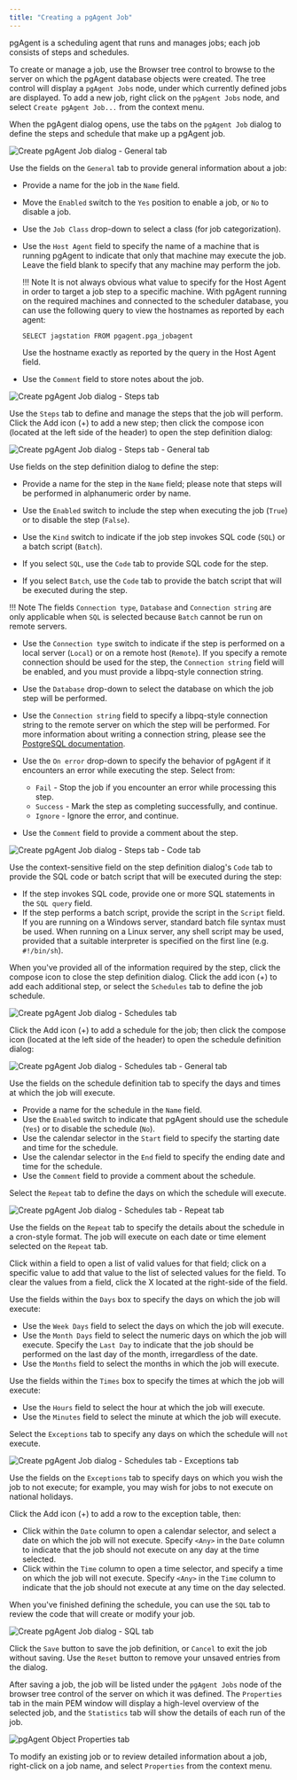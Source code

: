 ```yaml
---
title: "Creating a pgAgent Job"
---
```


<div id="pgagent_jobs" class="registered_link"></div>

pgAgent is a scheduling agent that runs and manages jobs; each job consists of steps and schedules.

To create or manage a job, use the Browser tree control to browse to the server on which the pgAgent database objects were created. The tree control will display a `pgAgent Jobs` node, under which currently defined jobs are displayed. To add a new job, right click on the `pgAgent Jobs` node, and select `Create pgAgent Job...` from the context menu.

When the pgAgent dialog opens, use the tabs on the `pgAgent Job` dialog to define the steps and schedule that make up a pgAgent job.

![Create pgAgent Job dialog - General tab](../images/pgagent_general.png)

Use the fields on the `General` tab to provide general information about a job:

-   Provide a name for the job in the `Name` field.

-   Move the `Enabled` switch to the `Yes` position to enable a job, or `No` to disable a job.

-   Use the `Job Class` drop-down to select a class (for job categorization).

-   Use the `Host Agent` field to specify the name of a machine that is running pgAgent to indicate that only that machine may execute the job. Leave the field blank to specify that any machine may perform the job.

    !!! Note
        It is not always obvious what value to specify for the Host Agent in order to target a job step to a specific machine. With pgAgent running on the required machines and connected to the scheduler database, you can use the following query to view the hostnames as reported by each agent:

    ```
    SELECT jagstation FROM pgagent.pga_jobagent
    ```

    Use the hostname exactly as reported by the query in the Host Agent field.

-   Use the `Comment` field to store notes about the job.

![Create pgAgent Job dialog - Steps tab](../images/pgagent_steps.png)

Use the `Steps` tab to define and manage the steps that the job will perform. Click the Add icon (+) to add a new step; then click the compose icon (located at the left side of the header) to open the step definition dialog:

![Create pgAgent Job dialog - Steps tab - General tab](../images/pgagent_step_definition.png)

Use fields on the step definition dialog to define the step:

-   Provide a name for the step in the `Name` field; please note that steps will be performed in alphanumeric order by name.

-   Use the `Enabled` switch to include the step when executing the job (`True`) or to disable the step (`False`).

-   Use the `Kind` switch to indicate if the job step invokes SQL code (`SQL`) or a batch script (`Batch`).

-   If you select `SQL`, use the `Code` tab to provide SQL code for the step.

-   If you select `Batch`, use the `Code` tab to provide the batch script that will be executed during the step.

!!! Note
    The fields `Connection type`, `Database` and `Connection string` are only applicable when `SQL` is selected because `Batch` cannot be run on remote servers.

-   Use the `Connection type` switch to indicate if the step is performed on a local server (`Local`) or on a remote host (`Remote`). If you specify a remote connection should be used for the step, the `Connection string` field will be enabled, and you must provide a libpq-style connection string.

-   Use the `Database` drop-down to select the database on which the job step will be performed.

-   Use the `Connection string` field to specify a libpq-style connection string to the remote server on which the step will be performed. For more information about writing a connection string, please see the [PostgreSQL documentation](https://www.postgresql.org/docs/current/libpq.html#libpq-connect).

-   Use the `On error` drop-down to specify the behavior of pgAgent if it encounters an error while executing the step. Select from:
    -   `Fail` - Stop the job if you encounter an error while processing this step.
    -   `Success` - Mark the step as completing successfully, and continue.
    -   `Ignore` - Ignore the error, and continue.

-   Use the `Comment` field to provide a comment about the step.

![Create pgAgent Job dialog - Steps tab - Code tab](../images/pgagent_step_definition_code.png)

Use the context-sensitive field on the step definition dialog's `Code` tab to provide the SQL code or batch script that will be executed during the step:

-   If the step invokes SQL code, provide one or more SQL statements in the `SQL query` field.
-   If the step performs a batch script, provide the script in the `Script` field. If you are running on a Windows server, standard batch file syntax must be used. When running on a Linux server, any shell script may be used, provided that a suitable interpreter is specified on the first line (e.g. `#!/bin/sh`).

When you've provided all of the information required by the step, click the compose icon to close the step definition dialog. Click the add icon (+) to add each additional step, or select the `Schedules` tab to define the job schedule.

![Create pgAgent Job dialog - Schedules tab](../images/pgagent_schedules.png)

Click the Add icon (+) to add a schedule for the job; then click the compose icon (located at the left side of the header) to open the schedule definition dialog:

![Create pgAgent Job dialog - Schedules tab - General tab](../images/pgagent_schedule_definition.png)

Use the fields on the schedule definition tab to specify the days and times at which the job will execute.

-   Provide a name for the schedule in the `Name` field.
-   Use the `Enabled` switch to indicate that pgAgent should use the schedule (`Yes`) or to disable the schedule (`No`).
-   Use the calendar selector in the `Start` field to specify the starting date and time for the schedule.
-   Use the calendar selector in the `End` field to specify the ending date and time for the schedule.
-   Use the `Comment` field to provide a comment about the schedule.

Select the `Repeat` tab to define the days on which the schedule will execute.

![Create pgAgent Job dialog - Schedules tab - Repeat tab](../images/pgagent_schedule_repeat.png)

Use the fields on the `Repeat` tab to specify the details about the schedule in a cron-style format. The job will execute on each date or time element selected on the `Repeat` tab.

Click within a field to open a list of valid values for that field; click on a specific value to add that value to the list of selected values for the field. To clear the values from a field, click the X located at the right-side of the field.

Use the fields within the `Days` box to specify the days on which the job will execute:

-   Use the `Week Days` field to select the days on which the job will execute.
-   Use the `Month Days` field to select the numeric days on which the job will execute. Specify the `Last Day` to indicate that the job should be performed on the last day of the month, irregardless of the date.
-   Use the `Months` field to select the months in which the job will execute.

Use the fields within the `Times` box to specify the times at which the job will execute:

-   Use the `Hours` field to select the hour at which the job will execute.
-   Use the `Minutes` field to select the minute at which the job will execute.

Select the `Exceptions` tab to specify any days on which the schedule will `not` execute.

![Create pgAgent Job dialog - Schedules tab - Exceptions tab](../images/pgagent_schedule_exceptions.png)

Use the fields on the `Exceptions` tab to specify days on which you wish the job to not execute; for example, you may wish for jobs to not execute on national holidays.

Click the Add icon (+) to add a row to the exception table, then:

-   Click within the `Date` column to open a calendar selector, and select a date on which the job will not execute. Specify `<Any>` in the `Date` column to indicate that the job should not execute on any day at the time selected.
-   Click within the `Time` column to open a time selector, and specify a time on which the job will not execute. Specify `<Any>` in the `Time` column to indicate that the job should not execute at any time on the day selected.

When you've finished defining the schedule, you can use the `SQL` tab to review the code that will create or modify your job.

![Create pgAgent Job dialog - SQL tab](../images/pgagent_sql.png)

Click the `Save` button to save the job definition, or `Cancel` to exit the job without saving. Use the `Reset` button to remove your unsaved entries from the dialog.

After saving a job, the job will be listed under the `pgAgent Jobs` node of the browser tree control of the server on which it was defined. The `Properties` tab in the main PEM window will display a high-level overview of the selected job, and the `Statistics` tab will show the details of each run of the job.

![pgAgent Object Properties tab](../images/pgagent_properties.png)

To modify an existing job or to review detailed information about a job, right-click on a job name, and select `Properties` from the context menu.
